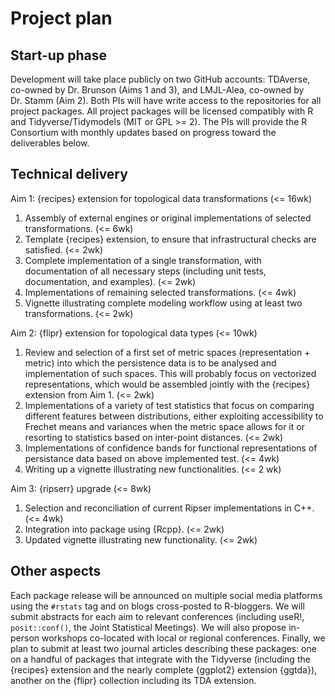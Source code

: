 # Project plan

## Start-up phase
<!--
Covering the planning phase, this section should provide a relatively detailed plan of how work will start on the project. This section is important because projects need to get up and running quickly.

 - [ ] Setting up collaboration platform inc. code for contributors etc.
 - [ ] Licence decisions
 - [ ] Reporting framework
-->

<!--Platform: GitHub TDAverse account & existing package repos-->
Development will take place publicly on two GitHub accounts: TDAverse, co-owned by Dr. Brunson (Aims 1 and 3), and LMJL-Alea, co-owned by Dr. Stamm (Aim 2).
Both PIs will have write access to the repositories for all project packages.
<!--Licenses: consistent with existing packages and Tidyverse (GPL >= 2)-->
All project packages will be licensed compatibly with R and Tidyverse/Tidymodels (MIT or GPL >= 2).
The PIs will provide the R Consortium with monthly updates based on progress toward the deliverables below.

[^r-licenses]: <https://www.r-project.org/Licenses/>

## Technical delivery
<!--
Covering the actual delivery of the project this section should provide at least a high-level the implementation. 

Including target dates is really important as you need to be committed and the ISC need to have a means of tracking delivery
-->

Aim 1: {recipes} extension for topological data transformations (<= 16wk)

1. Assembly of external engines or original implementations of selected transformations. (<= 6wk)
2. Template {recipes} extension, to ensure that infrastructural checks are satisfied. (<= 2wk)
3. Complete implementation of a single transformation, with documentation of all necessary steps (including unit tests, documentation, and examples). (<= 2wk)
4. Implementations of remaining selected transformations. (<= 4wk)
5. Vignette illustrating complete modeling workflow using at least two transformations. (<= 2wk)

Aim 2: {flipr} extension for topological data types (<= 10wk)

1. Review and selection of a first set of metric spaces (representation + metric) into which the persistence data is to be analysed and implementation of such spaces. This will probably focus on vectorized representations, which would be assembled jointly with the {recipes} extension from Aim 1. (<= 2wk)
2. Implementations of a variety of test statistics that focus on comparing different features between distributions, either exploiting accessibility to Frechet means and variances when the metric space allows for it or resorting to statistics based on inter-point distances. (<= 2wk)
3. Implementations of confidence bands for functional representations of persistance data based on above implemented test. (<= 4wk)
4. Writing up a vignette illustrating new functionalities. (<= 2 wk)

Aim 3: {ripserr} upgrade (<= 8wk)

1. Selection and reconciliation of current Ripser implementations in C++. (<= 4wk)
2. Integration into package using {Rcpp}. (<= 2wk)
3. Updated vignette illustrating new functionality. (<= 2wk)

## Other aspects
<!--
Covering non-technical activities like on-going publicity, paper preparation, discussion groups etc. that might be required to facilitate successful delivery of the project.

 - [ ] Announcement post
 - [ ] Delivery blog post
 - [ ] Twitter
 - [ ] UseR!
 - [ ] ISC meetings
-->

Each package release will be announced on multiple social media platforms using the `#rstats` tag and on blogs cross-posted to R-bloggers.
We will submit abstracts for each aim to relevant conferences (including useR!, `posit::conf()`, the Joint Statistical Meetings).
We will also propose in-person workshops co-located with local or regional conferences.
Finally, we plan to submit at least two journal articles describing these packages: one on a handful of packages that integrate with the Tidyverse (including the {recipes} extension and the nearly complete {ggplot2} extension {ggtda}), another on the {flipr} collection including its TDA extension.
